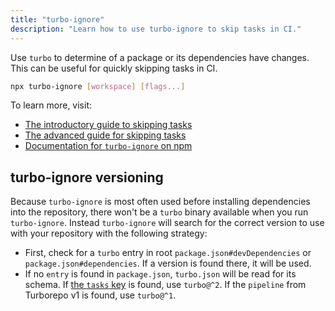 ```yaml
---
title: "turbo-ignore"
description: "Learn how to use turbo-ignore to skip tasks in CI."
---
```


Use `turbo` to determine of a package or its dependencies have changes. This can be useful for quickly skipping tasks in CI.

```bash title="Terminal"
npx turbo-ignore [workspace] [flags...]
```

To learn more, visit:

- [The introductory guide to skipping tasks](/repo/docs/crafting-your-repository/constructing-ci#skipping-tasks-and-other-unnecessary-work)
- [The advanced guide for skipping tasks](/repo/docs/guides/skipping-tasks)
- [Documentation for `turbo-ignore` on npm](https://www.npmjs.com/package/turbo-ignore)

## turbo-ignore versioning

Because `turbo-ignore` is most often used before installing dependencies into the repository, there won't be a `turbo` binary available when you run `turbo-ignore`. Instead `turbo-ignore` will search for the correct version to use with your repository with the following strategy:

- First, check for a `turbo` entry in root `package.json#devDependencies` or `package.json#dependencies`. If a version is found there, it will be used.
- If no `entry` is found in `package.json`, `turbo.json` will be read for its schema. If [the `tasks` key](/repo/docs/reference/configuration#tasks) is found, use `turbo@^2`. If the `pipeline` from Turborepo v1 is found, use `turbo@^1`.
